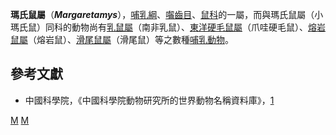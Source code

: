 {{Automatic taxobox
| taxon = Margaretamys
| image = 
| image_caption = 
| authority = Musser, 1981
}}
'''瑪氏鼠屬'''（'''''Margaretamys'''''），[[哺乳綱|哺乳綱]]、[[囓齒目|囓齒目]]、[[鼠科|鼠科]]的一屬，而與瑪氏鼠屬（小瑪氏鼠）同科的動物尚有[[乳鼠屬|乳鼠屬]]（南非乳鼠）、[[東洋硬毛鼠屬|東洋硬毛鼠屬]]（爪哇硬毛鼠）、[[熔岩鼠屬|熔岩鼠屬]]（熔岩鼠）、[[滑尾鼠屬|滑尾鼠屬]]（滑尾鼠）等之數種[[哺乳動物|哺乳動物]]。

==參考文獻==
*中國科學院，《中國科學院動物研究所的世界動物名稱資料庫》，[https://web.archive.org/web/20050718232917/http://vzd.brim.ac.cn/division/fauna/index.asp]

{{Taxonbar|from=Q1064453}}

[[Category:鼠亚科|M]]
[[Category:1981年描述的分类群|M]]